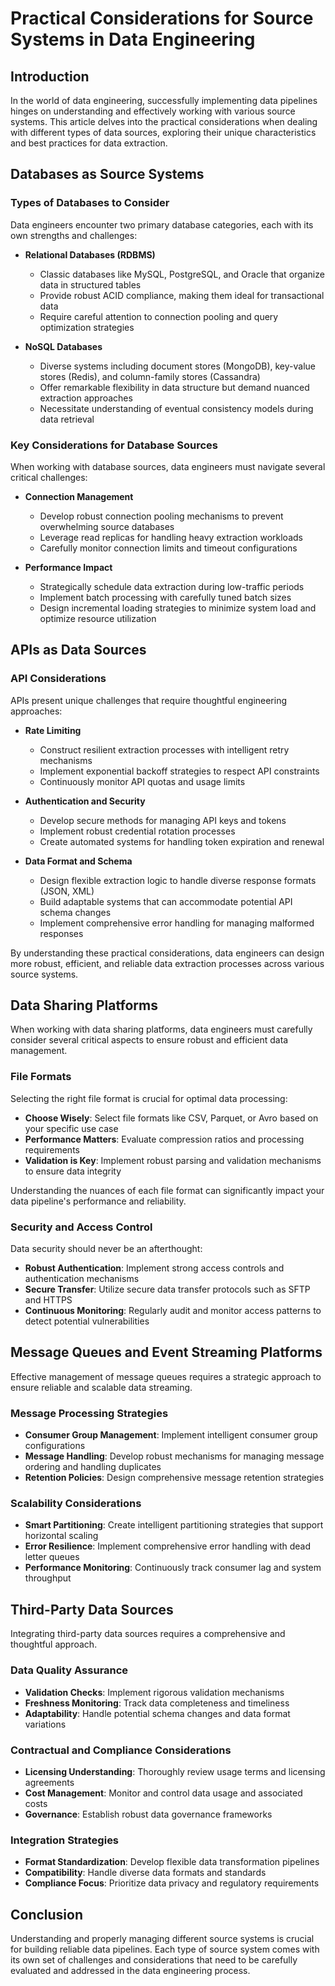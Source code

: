 # Practical Considerations for Source Systems in Data Engineering

## Introduction

In the world of data engineering, successfully implementing data pipelines hinges on understanding and effectively working with various source systems. This article delves into the practical considerations when dealing with different types of data sources, exploring their unique characteristics and best practices for data extraction.

## Databases as Source Systems

### Types of Databases to Consider

Data engineers encounter two primary database categories, each with its own strengths and challenges:

* **Relational Databases (RDBMS)**
  - Classic databases like MySQL, PostgreSQL, and Oracle that organize data in structured tables
  - Provide robust ACID compliance, making them ideal for transactional data
  - Require careful attention to connection pooling and query optimization strategies

* **NoSQL Databases**
  - Diverse systems including document stores (MongoDB), key-value stores (Redis), and column-family stores (Cassandra)
  - Offer remarkable flexibility in data structure but demand nuanced extraction approaches
  - Necessitate understanding of eventual consistency models during data retrieval

### Key Considerations for Database Sources

When working with database sources, data engineers must navigate several critical challenges:

* **Connection Management**
  - Develop robust connection pooling mechanisms to prevent overwhelming source databases
  - Leverage read replicas for handling heavy extraction workloads
  - Carefully monitor connection limits and timeout configurations

* **Performance Impact**
  - Strategically schedule data extraction during low-traffic periods
  - Implement batch processing with carefully tuned batch sizes
  - Design incremental loading strategies to minimize system load and optimize resource utilization

## APIs as Data Sources

### API Considerations

APIs present unique challenges that require thoughtful engineering approaches:

* **Rate Limiting**
  - Construct resilient extraction processes with intelligent retry mechanisms
  - Implement exponential backoff strategies to respect API constraints
  - Continuously monitor API quotas and usage limits

* **Authentication and Security**
  - Develop secure methods for managing API keys and tokens
  - Implement robust credential rotation processes
  - Create automated systems for handling token expiration and renewal

* **Data Format and Schema**
  - Design flexible extraction logic to handle diverse response formats (JSON, XML)
  - Build adaptable systems that can accommodate potential API schema changes
  - Implement comprehensive error handling for managing malformed responses

By understanding these practical considerations, data engineers can design more robust, efficient, and reliable data extraction processes across various source systems.

## Data Sharing Platforms

When working with data sharing platforms, data engineers must carefully consider several critical aspects to ensure robust and efficient data management.

### File Formats
Selecting the right file format is crucial for optimal data processing:
* **Choose Wisely**: Select file formats like CSV, Parquet, or Avro based on your specific use case
* **Performance Matters**: Evaluate compression ratios and processing requirements
* **Validation is Key**: Implement robust parsing and validation mechanisms to ensure data integrity

Understanding the nuances of each file format can significantly impact your data pipeline's performance and reliability.

### Security and Access Control
Data security should never be an afterthought:
* **Robust Authentication**: Implement strong access controls and authentication mechanisms
* **Secure Transfer**: Utilize secure data transfer protocols such as SFTP and HTTPS
* **Continuous Monitoring**: Regularly audit and monitor access patterns to detect potential vulnerabilities

## Message Queues and Event Streaming Platforms

Effective management of message queues requires a strategic approach to ensure reliable and scalable data streaming.

### Message Processing Strategies
* **Consumer Group Management**: Implement intelligent consumer group configurations
* **Message Handling**: Develop robust mechanisms for managing message ordering and handling duplicates
* **Retention Policies**: Design comprehensive message retention strategies

### Scalability Considerations
* **Smart Partitioning**: Create intelligent partitioning strategies that support horizontal scaling
* **Error Resilience**: Implement comprehensive error handling with dead letter queues
* **Performance Monitoring**: Continuously track consumer lag and system throughput

## Third-Party Data Sources

Integrating third-party data sources requires a comprehensive and thoughtful approach.

### Data Quality Assurance
* **Validation Checks**: Implement rigorous validation mechanisms
* **Freshness Monitoring**: Track data completeness and timeliness
* **Adaptability**: Handle potential schema changes and data format variations

### Contractual and Compliance Considerations
* **Licensing Understanding**: Thoroughly review usage terms and licensing agreements
* **Cost Management**: Monitor and control data usage and associated costs
* **Governance**: Establish robust data governance frameworks

### Integration Strategies
* **Format Standardization**: Develop flexible data transformation pipelines
* **Compatibility**: Handle diverse data formats and standards
* **Compliance Focus**: Prioritize data privacy and regulatory requirements

## Conclusion

Understanding and properly managing different source systems is crucial for building reliable data pipelines. Each type of source system comes with its own set of challenges and considerations that need to be carefully evaluated and addressed in the data engineering process.